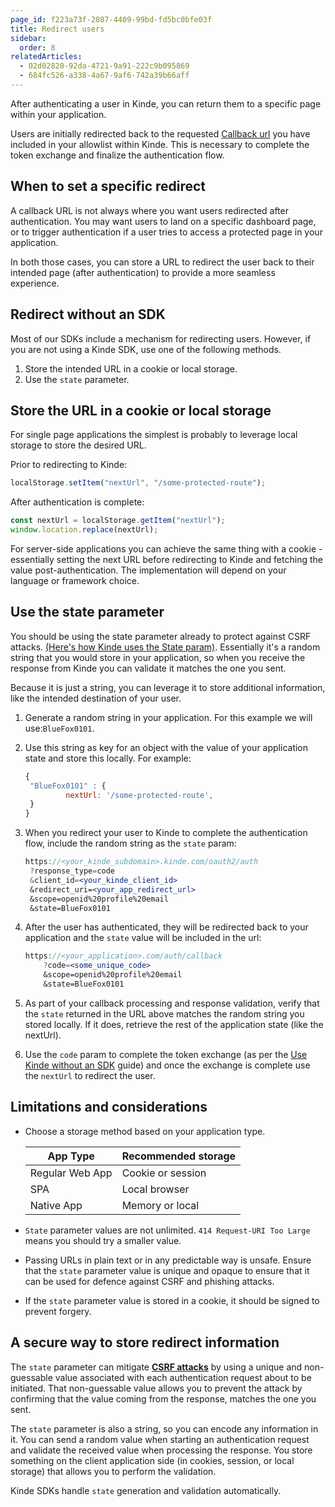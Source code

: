 ```yaml
---
page_id: f223a73f-2087-4409-99bd-fd5bc0bfe03f
title: Redirect users
sidebar:
  order: 8
relatedArticles:
  - 02d02820-92da-4721-9a91-222c9b095869
  - 684fc526-a338-4a67-9af6-742a39b66aff
---
```


After authenticating a user in Kinde, you can return them to a specific page within your application.

Users are initially redirected back to the requested [Callback url](/get-started/connect/callback-urls/) you have included in your allowlist within Kinde. This is necessary to complete the token exchange and finalize the authentication flow.

## When to set a specific redirect

A callback URL is not always where you want users redirected after authentication. You may want users to land on a specific dashboard page, or to trigger authentication if a user tries to access a protected page in your application.

In both those cases, you can store a URL to redirect the user back to their intended page (after authentication) to provide a more seamless experience.

## Redirect without an SDK

Most of our SDKs include a mechanism for redirecting users. However, if you are not using a Kinde SDK, use one of the following methods.

1. Store the intended URL in a cookie or local storage.
2. Use the `state` parameter.

## Store the URL in a cookie or local storage

For single page applications the simplest is probably to leverage local storage to store the desired URL.

Prior to redirecting to Kinde:

```jsx
localStorage.setItem("nextUrl", "/some-protected-route");
```

After authentication is complete:

```jsx
const nextUrl = localStorage.getItem("nextUrl");
window.location.replace(nextUrl);
```

For server-side applications you can achieve the same thing with a cookie - essentially setting the next URL before redirecting to Kinde and fetching the value post-authentication. The implementation will depend on your language or framework choice.

## Use the state parameter

You should be using the state parameter already to protect against CSRF attacks. [(Here's how Kinde uses the State param)](/get-started/learn-about-kinde/kinde-product-security/#csrf-protections-via-state-parameter). Essentially it's a random string that you would store in your application, so when you receive the response from Kinde you can validate it matches the one you sent.

Because it is just a string, you can leverage it to store additional information, like the intended destination of your user.

1. Generate a random string in your application. For this example we will use:`BlueFox0101`.
2. Use this string as key for an object with the value of your application state and store this locally. For example:

   ```jsx
   {
   	"BlueFox0101" : {
   			nextUrl: '/some-protected-route',
   	}
   }
   ```

3. When you redirect your user to Kinde to complete the authentication flow, include the random string as the `state` param:

   ```jsx
   https://<your_kinde_subdomain>.kinde.com/oauth2/auth
   	?response_type=code
   	&client_id=<your_kinde_client_id>
   	&redirect_uri=<your_app_redirect_url>
   	&scope=openid%20profile%20email
   	&state=BlueFox0101
   ```

4. After the user has authenticated, they will be redirected back to your application and the `state` value will be included in the url:

   ```jsx
   https://<your_application>.com/auth/callback
       ?code=<some_unique_code>
       &scope=openid%20profile%20email
       &state=BlueFox0101
   ```

5. As part of your callback processing and response validation, verify that the `state` returned in the URL above matches the random string you stored locally. If it does, retrieve the rest of the application state (like the nextUrl).
6. Use the `code` param to complete the token exchange (as per the [Use Kinde without an SDK](/developer-tools/about/using-kinde-without-an-sdk/#handling-the-callback) guide) and once the exchange is complete use the `nextUrl` to redirect the user.

## **Limitations and considerations**

- Choose a storage method based on your application type.

  | App Type        | Recommended storage |
  | --------------- | ------------------- |
  | Regular Web App | Cookie or session   |
  | SPA             | Local browser       |
  | Native App      | Memory or local     |

- `State` parameter values are not unlimited. `414 Request-URI Too Large` means you should try a smaller value.
- Passing URLs in plain text or in any predictable way is unsafe. Ensure that the `state` parameter value is unique and opaque to ensure that it can be used for defence against CSRF and phishing attacks.
- If the `state` parameter value is stored in a cookie, it should be signed to prevent forgery.

## A secure way to store redirect information

The `state` parameter can mitigate [**CSRF attacks**](https://en.wikipedia.org/wiki/Cross-site_request_forgery) by using a unique and non-guessable value associated with each authentication request about to be initiated. That non-guessable value allows you to prevent the attack by confirming that the value coming from the response, matches the one you sent.

The `state` parameter is also a string, so you can encode any information in it. You can send a random value when starting an authentication request and validate the received value when processing the response. You store something on the client application side (in cookies, session, or local storage) that allows you to perform the validation.

Kinde SDKs handle `state` generation and validation automatically.
